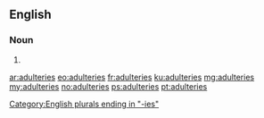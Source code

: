 ==English==

===Noun===
{{head|en|plural}}

# {{plural of|adultery|lang=en|nocat=1}}

[[Category:English plurals ending in "-ies"]]

[[ar:adulteries]]
[[eo:adulteries]]
[[fr:adulteries]]
[[ku:adulteries]]
[[mg:adulteries]]
[[my:adulteries]]
[[no:adulteries]]
[[ps:adulteries]]
[[pt:adulteries]]